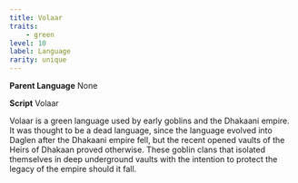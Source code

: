 ```yaml
---
title: Volaar
traits:
    - green
level: 10
label: Language
rarity: unique
---
```


**Parent Language** None

**Script** Volaar

Volaar is a green language used by early goblins and the Dhakaani empire. It was thought to be a dead language, since the language evolved into Daglen after the Dhakaani empire fell, but the recent opened vaults of the Heirs of Dhakaan proved otherwise. These goblin clans that isolated themselves in deep underground vaults with the intention to protect the legacy of the empire should it fall.
